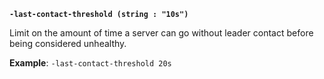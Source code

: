 <a id="operator-flag-last-contact-threshold" />

**`-last-contact-threshold (string : "10s")`**

Limit on the amount of time a server can go without leader contact before being 
considered unhealthy.

**Example**: `-last-contact-threshold 20s`
